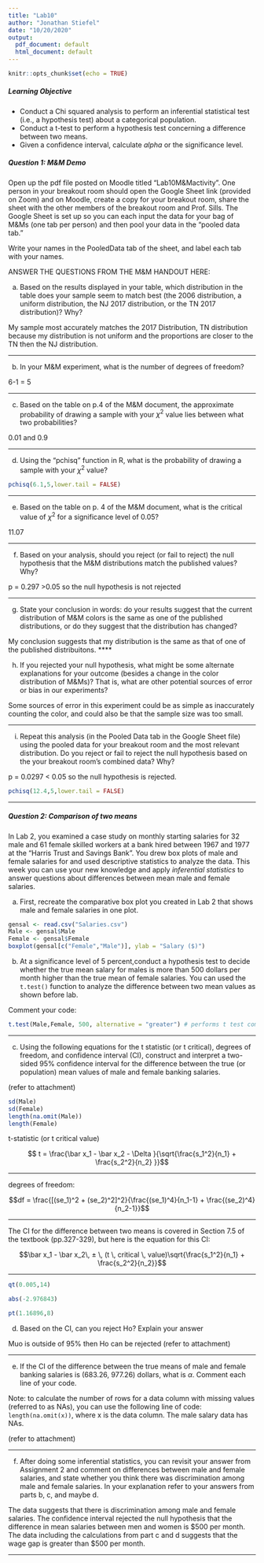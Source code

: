 ```yaml
---
title: "Lab10"
author: "Jonathan Stiefel"
date: "10/20/2020"
output:
  pdf_document: default
  html_document: default
---
```


```r
knitr::opts_chunk$set(echo = TRUE)
```

##### Learning Objective

+ Conduct a  Chi squared analysis to perform an inferential statistical test (i.e., a hypothesis test) about a categorical population.
+ Conduct a t-test to perform a hypothesis test concerning a difference between two means.
+ Given a confidence interval, calculate $alpha$ or the significance level.


##### Question 1: M&M Demo
Open up the pdf file posted on Moodle titled "Lab10M&Mactivity".  One person in your breakout room should open the Google Sheet link (provided on Zoom) and on Moodle, create a copy for your breakout room, share the sheet with the other members of the breakout room and Prof. Sills.  The Google Sheet is set up so you can each input the data for your bag of M&Ms (one tab per person) and then pool your data in the "pooled data tab."

Write your names in the PooledData tab of the sheet, and label each tab with your names.

ANSWER THE QUESTIONS FROM THE M&M HANDOUT HERE:

a. Based on the results displayed in your table, which distribution in the table does your sample seem to match best (the 2006 distribution, a uniform distribution, the NJ 2017 distribution, or the TN 2017 distribution)? Why?

My sample most accurately matches the 2017 Distribution, TN distribution because my distribution is not uniform and the proportions are closer to the TN then the NJ distribution.

*****
b. In your M&M experiment, what is the number of degrees of freedom?     

6-1 = 5

****

c. Based on the table on p.4 of the M&M document, the approximate probability of drawing a sample with your $\chi^2$ value lies between what two probabilities?

0.01 and 0.9

*****

d. Using the “pchisq” function in R, what is the probability of drawing a sample with your $\chi^2$ value?
```r
pchisq(6.1,5,lower.tail = FALSE)
```


****

e. Based on the table on p. 4 of the M&M document, what is the critical value of $\chi^2$ for a significance level of 0.05?

11.07

******

f. Based on your analysis, should you reject (or fail to reject) the null hypothesis that the M&M distributions match the published values? Why? 

p = 0.297 >0.05 so the null hypothesis is not rejected

***

g. State your conclusion in words: do your results suggest that the current distribution of M&M colors is the same as one of the published distributions, or do they suggest that the distribution has changed?

My conclusion suggests that my distribution is the same as that of one of the published distribuitons.
****

h. If you rejected your null hypothesis, what might be some alternate explanations for your outcome (besides a change in the color distribution of M&Ms)? That is, what are other potential sources of error or bias in our experiments?

Some sources of error in this experiment could be as simple as inaccurately counting the color, and could also be that the sample size was too small.

*****

i. Repeat this analysis (in the Pooled Data tab in the Google Sheet file) using the pooled data for your breakout room and the most relevant distribution.  Do you reject or fail to reject the null hypothesis based on the your breakout room’s combined data? Why?

p = 0.0297 < 0.05 so the null hypothesis is rejected.

```r
pchisq(12.4,5,lower.tail = FALSE)
```


****

##### Question 2: Comparison of two means
In Lab 2, you examined a case study on monthly starting salaries for 32 male and 61 female skilled workers at a bank hired between 1967 and 1977 at the "Harris Trust and Savings Bank". You drew box plots of male and female salaries for and used descriptive statistics to analyze the data.  This week you can use your new knowledge and apply *inferential statistics* to answer questions about differences between mean male and female salaries.

a. First, recreate the comparative box plot you created in Lab 2 that shows male and female salaries in one plot.

```r
gensal <- read.csv("Salaries.csv")
Male <- gensal$Male
Female <- gensal$Female
boxplot(gensal[c("Female","Male")], ylab = "Salary ($)")

```

b. At a significance level of 5 percent,conduct a hypothesis test to decide whether the true mean salary for males is more than 500 dollars per month higher than the true mean of female salaries.  You can used the `t.test()` function to analyze the difference between two mean values as shown before lab.

Comment your code:

```r
t.test(Male,Female, 500, alternative = "greater") # performs t test comparing delta of Male and Female
```

****

c. Using the following equations for the t statistic (or t critical), degrees of freedom, and confidence interval (CI), construct and interpret a two-sided 95% confidence interval for the difference between the true (or population) mean values of male and female banking salaries. 

(refer to attachment)

```r
sd(Male)
sd(Female)
length(na.omit(Male))
length(Female)

```

t-statistic (or t critical value)

$$ t = \frac{\bar x_1 - \bar x_2 - \Delta }{\sqrt{\frac{s_1^2}{n_1} + \frac{s_2^2}{n_2} }}$$

*****

degrees of freedom:

$$df = \frac{[(se_1)^2 + (se_2)^2]^2}{\frac{(se_1)^4}{n_1-1} + \frac{(se_2)^4}{n_2-1}}$$

******

The CI for the difference between two means is covered in Section 7.5 of the textbook (pp.327-329), but here is the equation for this CI:

$$\bar x_1 - \bar x_2\,  ± \, (t \, critical \, value)\sqrt{\frac{s_1^2}{n_1} + \frac{s_2^2}{n_2}}$$

****
```r
qt(0.005,14)

abs(-2.976843)
```



```r
pt(1.16896,8)
```


d. Based on the CI, can you reject Ho? Explain your answer

 Muo is outside of 95% then Ho can be rejected (refer to attachment)


****

e. If the CI of the difference between the true means of male and female banking salaries is (683.26, 977.26) dollars, what is $\alpha$.  Comment each line of your code.

Note: to calculate the number of rows for a data column with missing values (referred to as NAs), you can use the following line of code: `length(na.omit(x))`, where x is the data column. The male salary data has NAs.

(refer to attachment)


****

f. After doing some inferential statistics, you can revisit your answer from Assignment 2 and comment on differences between male and female salaries, and state whether you think there was discrimination among male and female salaries. In your explanation refer to your answers from parts b, c, and maybe d.

The data suggests that there is discrimination among male and female salaries. The confidence interval rejected the null hypothesis that the difference in mean salaries between men and women is $500 per month. The data including the calculations from part c and d suggests that the wage gap is greater than $500 per month.

****

